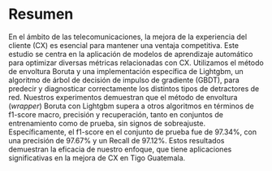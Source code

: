 # Resumen {.unnumbered}

En el ámbito de las telecomunicaciones, la mejora de la experiencia del cliente
(CX) es esencial para mantener una ventaja competitiva. Este estudio se centra
en la aplicación de modelos de aprendizaje automático para optimizar diversas
métricas relacionadas con CX. Utilizamos el método de envoltura Boruta y una
implementación específica de Lightgbm, un algoritmo de árbol de decisión de
impulso de gradiente (GBDT), para predecir y diagnosticar correctamente los
distintos tipos de detractores de red. Nuestros experimentos demuestran que el
método de envoltura (*wrapper*) Boruta con Lightgbm supera a otros
algoritmos en términos de f1-score macro, precisión y recuperación, tanto en
conjuntos de entrenamiento como de prueba, sin signos de sobreajuste.
Específicamente, el f1-score en el conjunto de prueba fue de 97.34%, con una
precisión de 97.67% y un Recall de 97.12%. Estos resultados demuestran
la eficacia de nuestro enfoque, que tiene aplicaciones significativas en la
mejora de CX en Tigo Guatemala.
